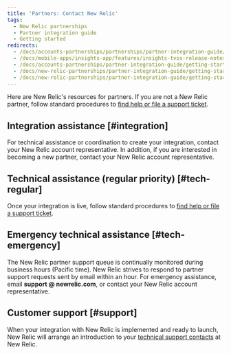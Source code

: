 ```yaml
---
title: 'Partners: Contact New Relic'
tags:
  - New Relic partnerships
  - Partner integration guide
  - Getting started
redirects:
  - /docs/accounts-partnerships/partnerships/partner-integration-guide/contacting-new-relic
  - /docs/mobile-apps/insights-app/features/insights-tvos-release-notes
  - /docs/accounts-partnerships/partner-integration-guide/getting-started/contacting-new-relic
  - /docs/new-relic-partnerships/partner-integration-guide/getting-started/contacting-new-relic
  - /docs/new-relic-partnerships/partner-integration-guide/getting-started/partners-contacting-new-relic
---
```


Here are New Relic's resources for partners. If you are not a New Relic partner, follow standard procedures to [find help or file a support ticket](/docs/using-new-relic/welcome-new-relic/getting-started/find-help-or-file-support-ticket).

## Integration assistance [#integration]

For technical assistance or coordination to create your integration, contact your New Relic account representative. In addition, if you are interested in becoming a new partner, contact your New Relic account representative.

## Technical assistance (regular priority) [#tech-regular]

Once your integration is live, follow standard procedures to [find help or file a support ticket](/docs/using-new-relic/welcome-new-relic/getting-started/find-help-or-file-support-ticket).

## Emergency technical assistance [#tech-emergency]

The New Relic partner support queue is continually monitored during business hours (Pacific time). New Relic strives to respond to partner support requests sent by email within an hour. For emergency assistance, email **support @ newrelic.com**, or contact your New Relic account representative.

## Customer support [#support]

When your integration with New Relic is implemented and ready to launch, New Relic will arrange an introduction to your [technical support contacts](/docs/accounts-partnerships/partnerships/partner-integration-guide/support) at New Relic.
